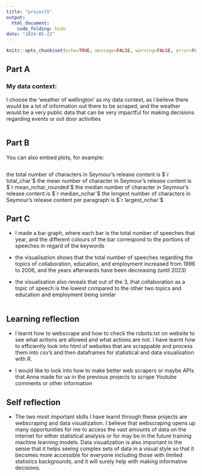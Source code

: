 ```yaml
---
title: "project5"
output:
  html_document:
    code_folding: hide
date: "2024-05-22"
---
```


```r
knitr::opts_chunk$set(echo=TRUE, message=FALSE, warning=FALSE, error=FALSE)
```

## Part A

### My data context:
I choose the 'weather of wellington' as my data context, as I believe there would be a lot of information out there to be scraped, and the weather would be a very public data that can be very impactful for making decisions regarding events or out door activities 

```r

```

## Part B

You can also embed plots, for example:

```r

```
the total number of characters in Seymour's release content is $`r total_char`$
the mean number of character in Seymour's release content is $`r mean_nchar_rounded`$
the median number of character in Seymour's release content is $`r median_nchar`$
the longest number of characters in Seymour's release content per paragraph is  $`r largest_nchar`$


## Part C

- I made a bar graph, where each bar is the total number of speeches that year, and the different colours of the bar correspond to the portions of speeches in regard of the keywords

- the visualisation shows that the total number of speeches regarding the topics of collaboration, education, and employment increased from 1996 to 2006, and the years afterwards have been decreasing (until 2023)

- the visualisation also reveals that out of the 3, that collaboration as a topic of speech is the lowest compared to the other two topics and education and employment being similar

```r

```

## Learning reflection

- I learnt how to webscrape and how to check the robots.txt on website to see what actions are allowed and what actions are not. I have learnt how to efficiently look into html of websites that are scrappable and process them into csv's and then dataframes for statistical and data visualisation with R.

- I would like to look into how to make better web scrapers or maybe APIs that Anna made for us in the previous projects to scrape Youtube comments or other information

## Self reflection
- The two most important skills I have learnt through these projects are webscraping and data visualization. I believe that webscraping opens up many opportunities for me to access the vast amounts of data on the internet for either statistical analysis or for may be in the future training machine learning models. Data visualization is also important in the sense that it helps seeing complex sets of data in a visual style so that it becomes more accessible for everyone including those with limited statistics backgrounds, and it will surely help with making informative decisions.


